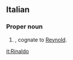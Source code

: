 ==Italian==

===Proper noun===
{{infl|it|proper noun|g=m}}

# {{given name|male|lang=it}}, cognate to [[Reynold]].

[[it:Rinaldo]]